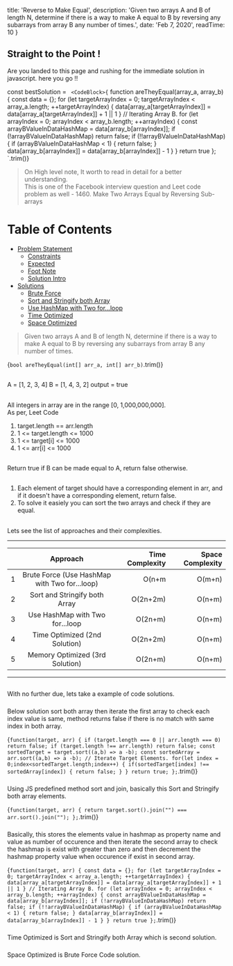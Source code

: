 
  title: 'Reverse to Make Equal',
  description: 'Given two arrays A and B of length N, determine if there is a way to make A equal to B by reversing any subarrays from array B any number of times.',
  date: 'Feb 7, 2020',
  readTime: 10
}



## Straight to the Point !
Are you landed to this page and rushing for the immediate solution in javascript. here you go !!

const bestSolution = `
<CodeBlock>{`
function areTheyEqual(array_a, array_b) {
const data = {};
for (let targetArrayIndex = 0; targetArrayIndex < array_a.length; ++targetArrayIndex) {
  data[array_a[targetArrayIndex]] = data[array_a[targetArrayIndex]] + 1 || 1
}
// Iterating Array B.
for (let arrayIndex = 0; arrayIndex < array_b.length; ++arrayIndex) {
  const arrayBValueInDataHashMap = data[array_b[arrayIndex]];
  if (!arrayBValueInDataHashMap) return false;
  if (!!arrayBValueInDataHashMap) {
    if (arrayBValueInDataHashMap < 1) {
      return false;
    }
    data[array_b[arrayIndex]] = data[array_b[arrayIndex]] - 1
  }
}
return true
};
`.trim()}</CodeBlock>

<BigO type="time" value="n+m" />
<BigO type="space" value="n+m" />

> On High level note, It worth to read in detail for a better understanding.  
This is one of the Facebook interview question and Leet code problem as well - <ExternalLink url="https://leetcode.com/problems/make-two-arrays-equal-by-reversing-sub-arrays/">1460. Make Two Arrays Equal by Reversing Sub-arrays</ExternalLink>

Table of Contents
=================

   * [Problem Statement](#problem-statement)
      * [Constraints](#constraints)
      * [Expected](#expected)
      * [Foot Note](#foot-note)
      * [Solution Intro](#properties)
   * [Solutions](#solutions)
      * [Brute Force](#brute-force)
      * [Sort and Stringify both Array](#sort-and-stringify-both-array)
      * [Use HashMap with Two for...loop](#use-hashmap-with-two-for...loop)
      * [Time Optimized](#time-optimized)
      * [Space Optimized](#space-optimized)

> Given two arrays A and B of length N, determine if there is a way to make A equal to B by reversing any subarrays from array B any number of times.

<CodeBlock>{`
bool areTheyEqual(int[] arr_a, int[] arr_b)
`.trim()}</CodeBlock>

## <AnchorLink label="Problem Statement" name />
A = [1, 2, 3, 4]
B = [1, 4, 3, 2]
output = true

## <AnchorLink label="Constraints" name />
All integers in array are in the range [0, 1,000,000,000].  
As per, Leet Code
1. target.length == arr.length
1. 1 <= target.length <= 1000
1. 1 <= target[i] <= 1000
1. 1 <= arr[i] <= 1000

## <AnchorLink label="Expected" name />
Return true if B can be made equal to A, return false otherwise.

## <AnchorLink label="Foot Note" name />
1. Each element of target should have a corresponding element in arr, and if it doesn't have a corresponding element, return false.
1. To solve it easiely you can sort the two arrays and check if they are equal.


## <AnchorLink label="Solution Intro" name />
Lets see the list of approaches and their complexities.

- - -
|    | Approach |  Time Complexity |  Space Complexity |
|----------|:-------------:|------:|------:|
| 1 |  Brute Force (Use HashMap with Two for...loop) | O(n+m | O(m+n) |
| 2 |  Sort and Stringify both Array | O(2n+2m) | O(n+m) |
| 3 |  Use HashMap with Two for...loop  | O(2n+m) | O(n+m) |
| 4 |  Time Optimized (2nd Solution) | O(2n+2m) | O(n+m) |
| 5 |  Memory Optimized (3rd Solution) | O(2n+m) | O(n+m) |

- - -

## <AnchorLink label="Solutions" name />
With no further due, lets take a example of code solutions.

### <AnchorLink label="Brute Force" name />
Below solution sort both array then iterate the first array to check each index value is same, method returns false if there is no match with same index in both array.

<CodeBlock>{`
function(target, arr) {
  if (target.length === 0 || arr.length === 0) return false;
  if (target.length !== arr.length) return false;
  const sortedTarget = target.sort((a,b) => a -b);
  const sortedArray = arr.sort((a,b) => a -b);
  // Iterate Target Elements.
  for(let index = 0;index<sortedTarget.length;index++) {
      if(sortedTarget[index] !== sortedArray[index]) {
          return false;
      }
  }
  return true;
};
`.trim()}</CodeBlock>

<BigO type="time" value="n+m" />
<BigO type="space" value="n+m" />

### <AnchorLink label="Sort and Stringify both Array" name />
Using JS predefined method sort and join, basically this Sort and Stringify both array elements.

<CodeBlock>{`
function(target, arr) {
    return target.sort().join("") === arr.sort().join("");
};
`.trim()}</CodeBlock>

<BigO type="time" value="n+m" />
<BigO type="space" value="n+m" />

### <AnchorLink label="Use HashMap with Two for...loop" name />
Basically, this stores the elements value in hashmap as property name and value as number of occurence and then iterate the second array to check the hashmap is exist with greater than zero and then decrement the hashmap property value when occurence if exist in second array.

<CodeBlock>{`
function(target, arr) {
const data = {};
for (let targetArrayIndex = 0; targetArrayIndex < array_a.length; ++targetArrayIndex) {
  data[array_a[targetArrayIndex]] = data[array_a[targetArrayIndex]] + 1 || 1
}
// Iterating Array B.
for (let arrayIndex = 0; arrayIndex < array_b.length; ++arrayIndex) {
  const arrayBValueInDataHashMap = data[array_b[arrayIndex]];
  if (!arrayBValueInDataHashMap) return false;
  if (!!arrayBValueInDataHashMap) {
    if (arrayBValueInDataHashMap < 1) {
      return false;
    }
    data[array_b[arrayIndex]] = data[array_b[arrayIndex]] - 1
  }
}
return true
};
`.trim()}</CodeBlock>

<BigO type="time" value="n+m" />
<BigO type="space" value="n+m" />

### <AnchorLink label="Time Optimized" name />
Time Optimized is Sort and Stringify both Array which is second solution.

### <AnchorLink label="Space Optimized" name />
Space Optimized is Brute Force Code solution.
